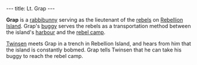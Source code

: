 ---
title: Lt. Grap
---

{{twinsunica import}}{{Infobox Character
 |image=Rebelbun.gif
 |race=Rabbibunny
 |gender=Male
 |size=average
 |age=Adult
 |magical=
 |lba1=yes
 |lba2=
 |alignment=
 |occupation=
 |requires=
 |amount=
 |fam1=
 |fam2=
 |planet=
 |island=
 |building=
}}

'''Grap''' is a [[rabbibunny]] serving as the lieutenant of the [[rebel]]s on [[Rebellion Island]]. Grap's [[buggy]] serves the rebels as a transportation method between the island's [[Rebellion Island harbour|harbour]] and the [[rebel camp]].

[[Twinsen]] meets Grap in a trench in Rebellion Island, and hears from him that the island is constantly bobmed. Grap tells Twinsen that he can take his buggy to reach the rebel camp.

<!-- remove these category links when they're all automated by categorizers...
[[Category:Rabbibunnies]]
[[Category:Male characters]]
[[Category:Average characters]]
[[Category:Adult characters]]
[[Category:Rebellion Island inhabitants]] -->